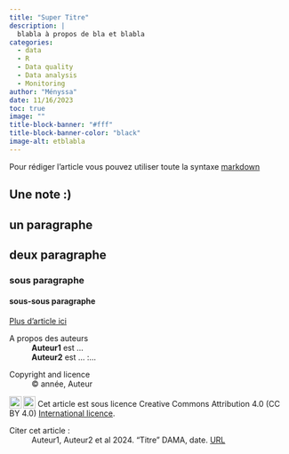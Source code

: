 ```yaml
---
title: "Super Titre"
description: |
  blabla à propos de bla et blabla
categories:
  - data
  - R
  - Data quality
  - Data analysis
  - Monitoring
author: "Ményssa"
date: 11/16/2023
toc: true
image: ""
title-block-banner: "#fff"
title-block-banner-color: "black"
image-alt: etblabla
---
```


Pour rédiger l'article vous pouvez utiliser toute la syntaxe [markdown](https://quarto.org/docs/authoring/markdown-basics.html)

::: {.callout-note appearance="simple" collapse="true"}
## Une note :)

:::

## un paragraphe

## deux paragraphe

### sous paragraphe

#### sous-sous paragraphe


::: {.article-btn}
[Plus d'article ici](index.qmd)
:::

::: {.further-info}
::: grid
::: {.g-col-12 .g-col-md-12}
A propos des auteurs
: **Auteur1** est ...
: **Auteur2** est ...
:...

:::

::: {.g-col-12 .g-col-md-6}
Copyright and licence
: &copy; année, Auteur

<a href="http://creativecommons.org/licenses/by/4.0/?ref=chooser-v1" target="_blank" rel="license noopener noreferrer" style="display:inline-block;"> <img style="height:22px!important;vertical-align:text-bottom;" src="https://mirrors.creativecommons.org/presskit/icons/cc.svg?ref=chooser-v1"><img style="height:22px!important;margin-left:3px;vertical-align:text-bottom;" src="https://mirrors.creativecommons.org/presskit/icons/by.svg?ref=chooser-v1"></a> Cet article est sous licence Creative Commons Attribution 4.0 (CC BY 4.0) <a href="http://creativecommons.org/licenses/by/4.0/?ref=chooser-v1" target="_blank" rel="license noopener noreferrer" style="display:inline-block;"> International licence</a>. 
:::

::: {.g-col-12 .g-col-md-6}
Citer cet article :
: Auteur1, Auteur2 et al 2024. "Titre" DAMA, date. [URL]()
:::
:::
:::